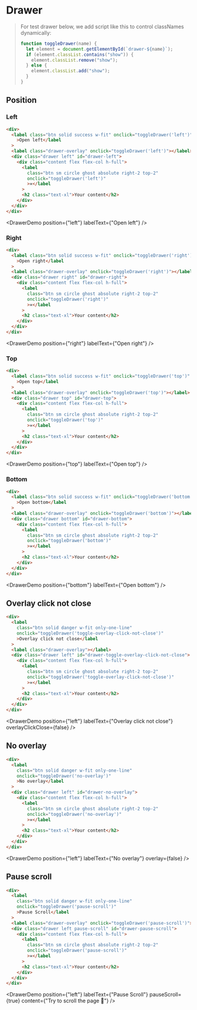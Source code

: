 # Drawer


> For test drawer below, we add script like this to control classNames dynamically:
>
> ```js
> function toggleDrawer(name) {
>   let element = document.getElementById(`drawer-${name}`);
>   if (element.classList.contains("show")) {
>     element.classList.remove("show");
>   } else {
>     element.classList.add("show");
>   }
> }
> ```

## Position

### Left

```html
<div>
  <label class="btn solid success w-fit" onclick="toggleDrawer('left')"
    >Open left</label
  >
  <label class="drawer-overlay" onclick="toggleDrawer('left')"></label>
  <div class="drawer left" id="drawer-left">
    <div class="content flex flex-col h-full">
      <label
        class="btn sm circle ghost absolute right-2 top-2"
        onclick="toggleDrawer('left')"
        >✕</label
      >
      <h2 class="text-xl">Your content</h2>
    </div>
  </div>
</div>
```

<DrawerDemo position={"left"} labelText={"Open left"} />

### Right

```html
<div>
  <label class="btn solid success w-fit" onclick="toggleDrawer('right')"
    >Open right</label
  >
  <label class="drawer-overlay" onclick="toggleDrawer('right')"></label>
  <div class="drawer right" id="drawer-right">
    <div class="content flex flex-col h-full">
      <label
        class="btn sm circle ghost absolute right-2 top-2"
        onclick="toggleDrawer('right')"
        >✕</label
      >
      <h2 class="text-xl">Your content</h2>
    </div>
  </div>
</div>
```

<DrawerDemo position={"right"} labelText={"Open right"} />

### Top

```html
<div>
  <label class="btn solid success w-fit" onclick="toggleDrawer('top')"
    >Open top</label
  >
  <label class="drawer-overlay" onclick="toggleDrawer('top')"></label>
  <div class="drawer top" id="drawer-top">
    <div class="content flex flex-col h-full">
      <label
        class="btn sm circle ghost absolute right-2 top-2"
        onclick="toggleDrawer('top')"
        >✕</label
      >
      <h2 class="text-xl">Your content</h2>
    </div>
  </div>
</div>
```

<DrawerDemo position={"top"} labelText={"Open top"} />

### Bottom

```html
<div>
  <label class="btn solid success w-fit" onclick="toggleDrawer('bottom')"
    >Open bottom</label
  >
  <label class="drawer-overlay" onclick="toggleDrawer('bottom')"></label>
  <div class="drawer bottom" id="drawer-bottom">
    <div class="content flex flex-col h-full">
      <label
        class="btn sm circle ghost absolute right-2 top-2"
        onclick="toggleDrawer('bottom')"
        >✕</label
      >
      <h2 class="text-xl">Your content</h2>
    </div>
  </div>
</div>
```

<DrawerDemo position={"bottom"} labelText={"Open bottom"} />

## Overlay click not close

```html
<div>
  <label
    class="btn solid danger w-fit only-one-line"
    onclick="toggleDrawer('toggle-overlay-click-not-close')"
    >Overlay click not close</label
  >
  <label class="drawer-overlay"></label>
  <div class="drawer left" id="drawer-toggle-overlay-click-not-close">
    <div class="content flex flex-col h-full">
      <label
        class="btn sm circle ghost absolute right-2 top-2"
        onclick="toggleDrawer('toggle-overlay-click-not-close')"
        >✕</label
      >
      <h2 class="text-xl">Your content</h2>
    </div>
  </div>
</div>
```

<DrawerDemo
  position={"left"}
  labelText={"Overlay click not close"}
  overlayClickClose={false}
/>

## No overlay

```html
<div>
  <label
    class="btn solid danger w-fit only-one-line"
    onclick="toggleDrawer('no-overlay')"
    >No overlay</label
  >
  <div class="drawer left" id="drawer-no-overlay">
    <div class="content flex flex-col h-full">
      <label
        class="btn sm circle ghost absolute right-2 top-2"
        onclick="toggleDrawer('no-overlay')"
        >✕</label
      >
      <h2 class="text-xl">Your content</h2>
    </div>
  </div>
</div>
```

<DrawerDemo position={"left"} labelText={"No overlay"} overlay={false} />

## Pause scroll

```html
<div>
  <label
    class="btn solid danger w-fit only-one-line"
    onclick="toggleDrawer('pause-scroll')"
    >Pause Scroll</label
  >
  <label class="drawer-overlay" onclick="toggleDrawer('pause-scroll')"></label>
  <div class="drawer left pause-scroll" id="drawer-pause-scroll">
    <div class="content flex flex-col h-full">
      <label
        class="btn sm circle ghost absolute right-2 top-2"
        onclick="toggleDrawer('pause-scroll')"
        >✕</label
      >
      <h2 class="text-xl">Your content</h2>
    </div>
  </div>
</div>
```

<DrawerDemo
  position={"left"}
  labelText={"Pause Scroll"}
  pauseScroll={true}
  content={"Try to scroll the page 🦎"}
/>
